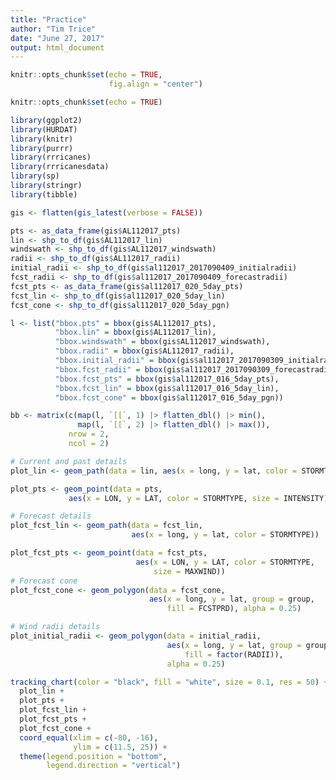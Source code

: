 ```yaml
---
title: "Practice"
author: "Tim Trice"
date: "June 27, 2017"
output: html_document
---
```


```r
knitr::opts_chunk$set(echo = TRUE, 
                      fig.align = "center")
```

```r
knitr::opts_chunk$set(echo = TRUE)
```

```r
library(ggplot2)
library(HURDAT)
library(knitr)
library(purrr)
library(rrricanes)
library(rrricanesdata)
library(sp)
library(stringr)
library(tibble)
```

```r
gis <- flatten(gis_latest(verbose = FALSE))
```

```r
pts <- as_data_frame(gis$AL112017_pts)
lin <- shp_to_df(gis$AL112017_lin)
windswath <- shp_to_df(gis$AL112017_windswath)
radii <- shp_to_df(gis$AL112017_radii)
initial_radii <- shp_to_df(gis$al112017_2017090409_initialradii)
fcst_radii <- shp_to_df(gis$al112017_2017090409_forecastradii)
fcst_pts <- as_data_frame(gis$al112017_020_5day_pts)
fcst_lin <- shp_to_df(gis$al112017_020_5day_lin)
fcst_cone <- shp_to_df(gis$al112017_020_5day_pgn)
```

```r
l <- list("bbox.pts" = bbox(gis$AL112017_pts),
          "bbox.lin" = bbox(gis$AL112017_lin), 
          "bbox.windswath" = bbox(gis$AL112017_windswath), 
          "bbox.radii" = bbox(gis$AL112017_radii), 
          "bbox.initial_radii" = bbox(gis$al112017_2017090309_initialradii), 
          "bbox.fcst_radii" = bbox(gis$al112017_2017090309_forecastradii), 
          "bbox.fcst_pts" = bbox(gis$al112017_016_5day_pts), 
          "bbox.fcst_lin" = bbox(gis$al112017_016_5day_lin), 
          "bbox.fcst_cone" = bbox(gis$al112017_016_5day_pgn))

bb <- matrix(c(map(l, `[[`, 1) |> flatten_dbl() |> min(), 
               map(l, `[[`, 2) |> flatten_dbl() |> max()), 
             nrow = 2, 
             ncol = 2)
```

```r
# Current and past details
plot_lin <- geom_path(data = lin, aes(x = long, y = lat, color = STORMTYPE))

plot_pts <- geom_point(data = pts, 
             aes(x = LON, y = LAT, color = STORMTYPE, size = INTENSITY))

# Forecast details
plot_fcst_lin <- geom_path(data = fcst_lin, 
                           aes(x = long, y = lat, color = STORMTYPE))

plot_fcst_pts <- geom_point(data = fcst_pts, 
                            aes(x = LON, y = LAT, color = STORMTYPE, 
                                size = MAXWIND))
# Forecast cone
plot_fcst_cone <- geom_polygon(data = fcst_cone, 
                               aes(x = long, y = lat, group = group, 
                                   fill = FCSTPRD), alpha = 0.25)

# Wind radii details
plot_initial_radii <- geom_polygon(data = initial_radii,
                                   aes(x = long, y = lat, group = group, 
                                       fill = factor(RADII)), 
                                   alpha = 0.25)
```

```r
tracking_chart(color = "black", fill = "white", size = 0.1, res = 50) + 
  plot_lin + 
  plot_pts + 
  plot_fcst_lin + 
  plot_fcst_pts + 
  plot_fcst_cone + 
  coord_equal(xlim = c(-80, -16), 
              ylim = c(11.5, 25)) + 
  theme(legend.position = "bottom", 
        legend.direction = "vertical")
```

